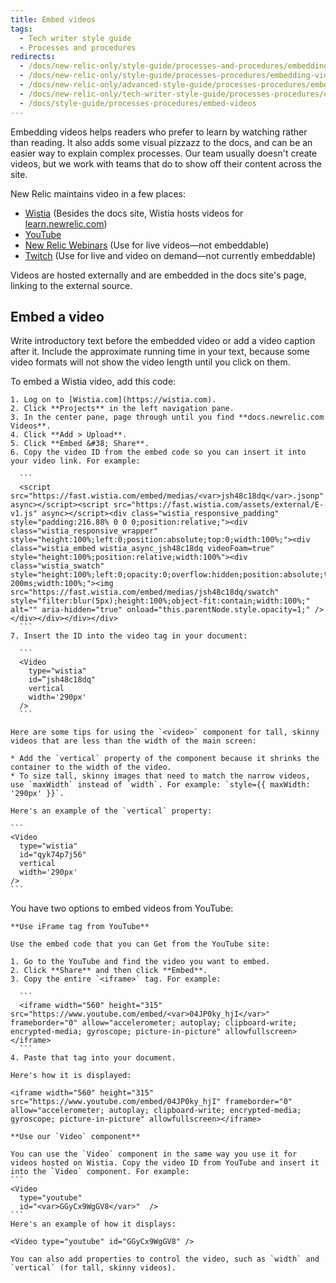 ```yaml
---
title: Embed videos
tags:
  - Tech writer style guide
  - Processes and procedures
redirects:
  - /docs/new-relic-only/style-guide/processes-and-procedures/embedding-videos
  - /docs/new-relic-only/style-guide/processes-procedures/embedding-videos
  - /docs/new-relic-only/advanced-style-guide/processes-procedures/embedding-videos
  - /docs/new-relic-only/tech-writer-style-guide/processes-procedures/embedding-videos
  - /docs/style-guide/processes-procedures/embed-videos
---
```


Embedding videos helps readers who prefer to learn by watching rather than reading. It also adds some visual pizzazz to the docs, and can be an easier way to explain complex processes. Our team usually doesn't create videos, but we work with teams that do to show off their content across the site.

New Relic maintains video in a few places:

* [Wistia](https://wistia.com/) (Besides the docs site, Wistia hosts videos for [learn.newrelic.com](https://learn.newrelic.com/))
* [YouTube](https://www.youtube.com/c/NewRelicInc)
* [New Relic Webinars](https://newrelic.com/resources/webinars) (Use for live videos&#8212;not embeddable)
* [Twitch](https://www.twitch.tv/new_relic) (Use for live and video on demand&#8212;not currently embeddable)

Videos are hosted externally and are embedded in the docs site's page, linking to the external source.

## Embed a video

Write introductory text before the embedded video or add a video caption after it. Include the approximate running time in your text, because some video formats will not show the video length until you click on them.


<CollapserGroup>
  <Collapser
    className="freq-link"
    id="wistia"
    title="Wistia"
  >
    To embed a Wistia video, add this code:

    1. Log on to [Wistia.com](https://wistia.com).
    2. Click **Projects** in the left navigation pane.
    3. In the center pane, page through until you find **docs.newrelic.com Videos**.
    4. Click **Add > Upload**.
    5. Click **Embed &#38; Share**.
    6. Copy the video ID from the embed code so you can insert it into your video link. For example:

      ```
      <script src="https://fast.wistia.com/embed/medias/<var>jsh48c18dq</var>.jsonp" async></script><script src="https://fast.wistia.com/assets/external/E-v1.js" async></script><div class="wistia_responsive_padding" style="padding:216.88% 0 0 0;position:relative;"><div class="wistia_responsive_wrapper" style="height:100%;left:0;position:absolute;top:0;width:100%;"><div class="wistia_embed wistia_async_jsh48c18dq videoFoam=true" style="height:100%;position:relative;width:100%"><div class="wistia_swatch" style="height:100%;left:0;opacity:0;overflow:hidden;position:absolute;top:0;transition:opacity 200ms;width:100%;"><img src="https://fast.wistia.com/embed/medias/jsh48c18dq/swatch" style="filter:blur(5px);height:100%;object-fit:contain;width:100%;" alt="" aria-hidden="true" onload="this.parentNode.style.opacity=1;" /></div></div></div></div>
      ```
    7. Insert the ID into the video tag in your document:

      ```
      <Video
        type="wistia"
        id=”jsh48c18dq"
        vertical
        width='290px'
      />
      ```

    Here are some tips for using the `<video>` component for tall, skinny videos that are less than the width of the main screen:

    * Add the `vertical` property of the component because it shrinks the container to the width of the video.
    * To size tall, skinny images that need to match the narrow videos, use `maxWidth` instead of `width`. For example: `style={{ maxWidth: '290px' }}`.

    Here's an example of the `vertical` property:

    ```
    <Video
      type="wistia"
      id="qyk74p7j56"
      vertical
      width='290px'
    />
    ```
  </Collapser>
  <Collapser
    className="freq-link"
    id="youtube"
    title="YouTube"
  >
    You have two options to embed videos from YouTube:

    **Use iFrame tag from YouTube**

    Use the embed code that you can Get from the YouTube site:

    1. Go to the YouTube and find the video you want to embed.
    2. Click **Share** and then click **Embed**.
    3. Copy the entire `<iframe>` tag. For example:

      ```
      <iframe width="560" height="315" src="https://www.youtube.com/embed/<var>04JP0ky_hjI</var>" frameborder="0" allow="accelerometer; autoplay; clipboard-write; encrypted-media; gyroscope; picture-in-picture" allowfullscreen></iframe>
      ```
    4. Paste that tag into your document.

    Here's how it is displayed:

    <iframe width="560" height="315" src="https://www.youtube.com/embed/04JP0ky_hjI" frameborder="0" allow="accelerometer; autoplay; clipboard-write; encrypted-media; gyroscope; picture-in-picture" allowfullscreen></iframe>

    **Use our `Video` component**

    You can use the `Video` component in the same way you use it for videos hosted on Wistia. Copy the video ID from YouTube and insert it into the `Video` component. For example:
    ```
    <Video
      type="youtube"
      id="<var>GGyCx9WgGV8</var>"  />
    ```
    Here's an example of how it displays:

    <Video type="youtube" id="GGyCx9WgGV8" />

    You can also add properties to control the video, such as `width` and `vertical` (for tall, skinny videos).

  </Collapser>
</CollapserGroup>
